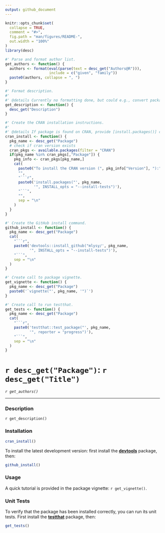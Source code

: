 ```yaml
---
output: github_document
---
```


<!-- README.md is generated from README.Rmd. Please edit that file -->

```r
knitr::opts_chunk$set(
  collapse = TRUE,
  comment = "#>",
  fig.path = "man/figures/README-",
  out.width = "100%"
)
library(desc)

#' Parse and format author list.
get_authors <- function() {
  authors <- format(eval(parse(text = desc_get("Authors@R"))),
                    include = c("given", "family"))
  paste0(authors, collapse = ", ")
}

#' Format description.
#'
#' @details Currently no formatting done, but could e.g., convert package names to hyperlinks.
get_description <- function() {
  desc_get("Description")
}

#' Create the CRAN installation instructions.
#'
#' @details If package is found on CRAN, provide [install.packages()] command and version number.  Otherwise do nothing.
cran_install <- function() {
  pkg_name <- desc_get("Package")
  # check if cran version exists
  cran_pkgs <- available.packages(filter = "CRAN")
  if(pkg_name %in% cran_pkgs[,"Package"]) {
    pkg_info <- cran_pkgs[pkg_name,]
    cat(
      paste0("To install the CRAN version (", pkg_info["Version"], "):"),
      "",
      "```r",
      paste0('install.packages("', pkg_name,
             '", INSTALL_opts = "--install-tests")'),
      "```",
      "",
      sep = "\n"
    )
  }
}

#' Create the GitHub install command.
github_install <- function() {
  pkg_name <- desc_get("Package")
  cat(
    "```r",
    paste0('devtools::install_github("mlysy/', pkg_name,
           '", INSTALL_opts = "--install-tests")'),
    "```",
    sep = "\n"
  )
}

#' Create call to package vignette.
get_vignette <- function() {
  pkg_name <- desc_get("Package")
  paste0('`vignette("', pkg_name, '")`')
}

#' Create call to run testthat.
get_tests <- function() {
  pkg_name <- desc_get("Package")
  cat(
    "```r",
    paste0('testthat::test_package("', pkg_name,
           '", reporter = "progress")'),
    "```",
    sep = "\n"
  )
}
```

# `r desc_get("Package")`: `r desc_get("Title")`

*`r get_authors()`*

<!-- badges: start -->
<!-- badges: end -->

---

### Description

`r get_description()`


### Installation

```r
cran_install()
```

To install the latest development version: first install the [**devtools**](https://CRAN.R-project.org/package=devtools) package, then:

```r
github_install()
```

### Usage

A quick tutorial is provided in the package vignette: `r get_vignette()`.

### Unit Tests

To verify that the package has been installed correctly, you can run its unit tests.  First install the [**testthat**](https://CRAN.R-project.org/package=testthat) package, then:

```r
get_tests()
```
